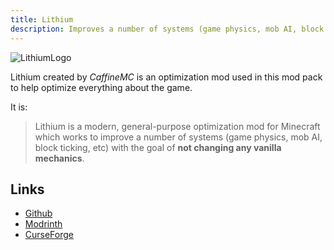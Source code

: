 ```yaml
---
title: Lithium
description: Improves a number of systems (game physics, mob AI, block ticking, etc)
---
```



![LithiumLogo](https://cdn.modrinth.com/data/gvQqBUqZ/bcc8686c13af0143adf4285d741256af824f70b7_96.webp)

Lithium created by *CaffineMC* is an optimization mod used in this mod pack to help optimize everything about the game.

It is:

> Lithium is a modern, general-purpose optimization mod for Minecraft which works to improve a number of systems (game physics, mob AI, block ticking, etc) with the goal of **not changing any vanilla mechanics**.

## Links

- [Github](https://github.com/CaffeineMC/lithium) <Icon name="simple-icons:github" size="1.2em" class="inline-icon" />
- [Modrinth](https://modrinth.com/mod/lithium) <Icon name="simple-icons:modrinth" size="1.2em" class="inline-icon" />
- [CurseForge](https://www.curseforge.com/minecraft/mc-mods/lithium) <Icon name="simple-icons:curseforge" size="1.2em" class="inline-icon" />
